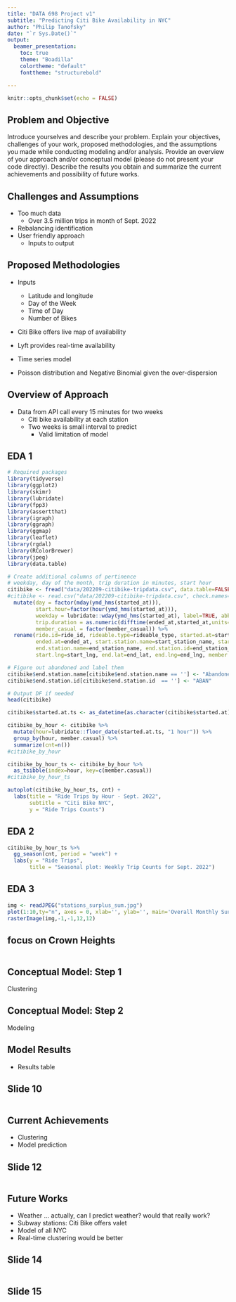 ```yaml
---
title: "DATA 698 Project v1"
subtitle: "Predicting Citi Bike Availability in NYC"
author: "Philip Tanofsky"
date: "`r Sys.Date()`"
output:
  beamer_presentation:
    toc: true
    theme: "Boadilla"
    colortheme: "default"
    fonttheme: "structurebold"

---
```


```r
knitr::opts_chunk$set(echo = FALSE)
```

## Problem and Objective 

Introduce yourselves and describe your problem.
Explain your objectives, challenges of your work, proposed methodologies, and the assumptions you made while conducting modeling and/or analysis.
Provide an overview of your approach and/or conceptual model (please do not present your code directly). 
Describe the results you obtain and summarize the current achievements and possibility of future works.

## Challenges and Assumptions

- Too much data
  - Over 3.5 million trips in month of Sept. 2022
- Rebalancing identification
- User friendly approach
  - Inputs to output

## Proposed Methodologies

- Inputs
  - Latitude and longitude
  - Day of the Week
  - Time of Day
  - Number of Bikes 
- Citi Bike offers live map of availability
- Lyft provides real-time availability

- Time series model
- Poisson distribution and Negative Binomial given the over-dispersion

## Overview of Approach

- Data from API call every 15 minutes for two weeks
  - Citi bike availability at each station
  - Two weeks is small interval to predict
    - Valid limitation of model

## EDA 1

```r
# Required packages
library(tidyverse)
library(ggplot2)
library(skimr)
library(lubridate)
library(fpp3)
library(assertthat)
library(igraph)
library(ggraph)
library(ggmap)
library(leaflet)
library(rgdal)
library(RColorBrewer)
library(jpeg)
library(data.table)
```

```r
# Create additional columns of pertinence
# weekday, day of the month, trip duration in minutes, start hour
citibike <- fread("data/202209-citibike-tripdata.csv", data.table=FALSE, check.names=TRUE) %>%
#citibike <- read.csv("data/202209-citibike-tripdata.csv", check.names=TRUE) %>%
  mutate(day = factor(mday(ymd_hms(started_at))),
         start.hour=factor(hour(ymd_hms(started_at))),
         weekday = lubridate::wday(ymd_hms(started_at), label=TRUE, abbr=TRUE),
         trip.duration = as.numeric(difftime(ended_at,started_at,units="mins")),
         member_casual = factor(member_casual)) %>%
  rename(ride.id=ride_id, rideable.type=rideable_type, started.at=started_at,
         ended.at=ended_at, start.station.name=start_station_name, start.station.id=start_station_id,
         end.station.name=end_station_name, end.station.id=end_station_id, start.lat=start_lat,
         start.lng=start_lng, end.lat=end_lat, end.lng=end_lng, member.casual=member_casual)

# Figure out abandoned and label them
citibike$end.station.name[citibike$end.station.name == ''] <- "Abandoned"
citibike$end.station.id[citibike$end.station.id  == ''] <- "ABAN"

# Output DF if needed
head(citibike)
```

```r

citibike$started.at.ts <- as_datetime(as.character(citibike$started.at))

citibike_by_hour <- citibike %>%
  mutate(hour=lubridate::floor_date(started.at.ts, "1 hour")) %>%
  group_by(hour, member.casual) %>%
  summarize(cnt=n())
#citibike_by_hour

citibike_by_hour_ts <- citibike_by_hour %>%
  as_tsibble(index=hour, key=c(member.casual))
#citibike_by_hour_ts

autoplot(citibike_by_hour_ts, cnt) +
  labs(title = "Ride Trips by Hour - Sept. 2022",
       subtitle = "Citi Bike NYC",
       y = "Ride Trips Counts")
```

## EDA 2

```r
citibike_by_hour_ts %>%
  gg_season(cnt, period = "week") +
  labs(y = "Ride Trips",
       title = "Seasonal plot: Weekly Trip Counts for Sept. 2022")
```

## EDA 3

```r
img <- readJPEG("stations_surplus_sum.jpg")
plot(1:10,ty="n", axes = 0, xlab='', ylab='', main='Overall Monthly Surplus by Docking Station')
rasterImage(img,-1,-1,12,12)
```

## focus on Crown Heights

```r

```

## Conceptual Model: Step 1

Clustering

## Conceptual Model: Step 2

Modeling

## Model Results

- Results table

## Slide 10

```r

```

## Current Achievements

- Clustering
- Model prediction


## Slide 12

```r

```

## Future Works

- Weather ... actually, can I predict weather? would that really work?
- Subway stations: Citi Bike offers valet 
- Model of all NYC
- Real-time clustering would be better

## Slide 14

```r

```

## Slide 15

```r

```